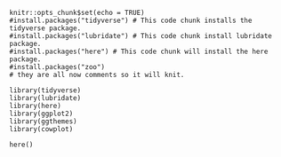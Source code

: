 ```Load
knitr::opts_chunk$set(echo = TRUE)
#install.packages("tidyverse") # This code chunk installs the tidyverse package.
#install.packages("lubridate") # This code chunk install lubridate package.
#install.packages("here") # This code chunk will install the here package.
#install.packages("zoo")
# they are all now comments so it will knit.

library(tidyverse)
library(lubridate)
library(here)
library(ggplot2)
library(ggthemes)
library(cowplot)

here()
```

```Anova

```

```Urban

```

```Visualizatiion

```

